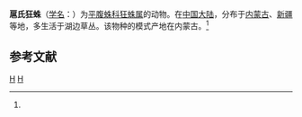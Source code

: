 {{Speciesbox
| taxon = Zelotes hummeli
| binomial_authority = (Schenkel, 1937)<ref name='id14416'>{{cite web| url =http://www.bioinfo.cn/db05/BjdwSpecies.php?action=view&id=14416| title =扈氏狂蛛| work =《中国动物物种编目数据库》| publisher =中国科学院微生物研究所| author =中国科学院动物研究所| accessdate =2009-04-28| deadurl =yes| archiveurl =https://web.archive.org/web/20160305022111/http://www.bioinfo.cn/db05/BjdwSpecies.php?action=view&id=14416| archivedate =2016-03-05}}</ref>
}}

'''扈氏狂蛛'''（[[学名|学名]]：{{lang|la|''Zelotes hummeli''}}）为[[平腹蛛科|平腹蛛科]][[狂蛛属|狂蛛属]]的动物。在[[中国大陆|中国大陆]]，分布于[[内蒙古|内蒙古]]、[[新疆|新疆]]等地，多生活于湖边草丛。该物种的模式产地在内蒙古。<ref name='id14416'/>

== 参考文献 ==
{{reflist}}

{{taxonbar}}
[[Category:_1937年描述的动物|H]]
[[Category:狂蛛属|H]]